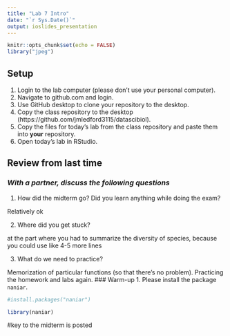 ```yaml
---
title: "Lab 7 Intro"
date: "`r Sys.Date()`"
output: ioslides_presentation
---
```


```r
knitr::opts_chunk$set(echo = FALSE)
library("jpeg")
```

## Setup
1. Login to the lab computer (please don't use your personal computer).  
2. Navigate to github.com and login.   
2. Use GitHub desktop to clone your repository to the desktop.   
5. Copy the class repository to the desktop (https://github.com/jmledford3115/datascibiol).  
6. Copy the files for today's lab from the class repository and paste them into **your** repository.  
7. Open today's lab in RStudio.  

## Review from last time
### *With a partner, discuss the following questions*
1. How did the midterm go? Did you learn anything while doing the exam?

Relatively ok

2. Where did you get stuck?

at the part where you had to summarize the diversity of species, because you could use like 4-5 more lines

3. What do we need to practice?

Memorization of particular functions (so that there's no problem). Practicing the homework and labs again.
### Warm-up
1. Please install the package `naniar`.

```r
#install.packages("naniar")
```

```r
library(naniar) 
```

#key to the midterm is posted